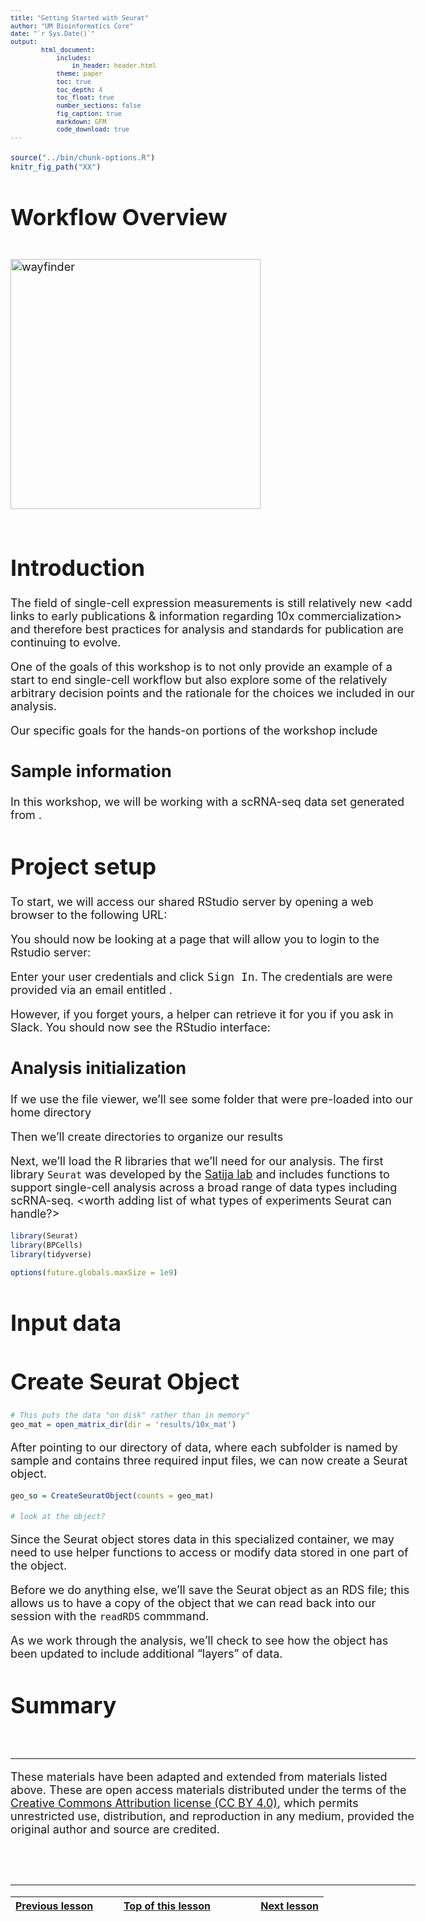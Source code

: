 ```yaml
---
title: "Getting Started with Seurat"
author: "UM Bioinformatics Core"
date: "`r Sys.Date()`"
output:
        html_document:
            includes:
                in_header: header.html
            theme: paper
            toc: true
            toc_depth: 4
            toc_float: true
            number_sections: false
            fig_caption: true
            markdown: GFM
            code_download: true
---
```


<style type="text/css">
body, td {
   font-size: 18px;
}
code.r{
  font-size: 12px;
}
pre {
  font-size: 12px
}
</style>

```r
source("../bin/chunk-options.R")
knitr_fig_path("XX")
```

# Workflow Overview {.unlisted .unnumbered}

<br/>
<img src="images/wayfinder/wayfinder.png" alt="wayfinder" style="height: 400px;"/>
<br/>
<br/>

# Introduction

<How much context to provide here will depend on what Chris includes in his introduction>

The field of single-cell expression measurements is still relatively new <add links to early publications & information regarding 10x commercialization> and therefore  best practices for analysis and standards for publication are continuing to evolve. 

One of the goals of this workshop is to not only provide an example of a start to end single-cell workflow but also explore some of the relatively arbitrary decision points and the rationale for the choices we included in our analysis.

Our specific goals for the hands-on portions of the workshop include <!--Expect to edit these goals and/or might make sense for Chris to iterate over earlier?:
- Learn to assess the quality of your data
- 
- X
- X
-->

## Sample information

In this workshop, we will be working with a scRNA-seq data set generated from <!--add tissue information>. <Add experimental condition summary - expect Chris to give overview in overall workshop introduction-->. 

# Project setup

To start, we will access our shared RStudio server by opening a web browser to the following URL:

<!--add link to access AWS server--> 

<!--Consider adding dropdown section with explaination of AWS and links to cloud computing resources, such as webpage version of Griffin tutorial (https://github.com/griffithlab/rnabio.org/blob/master/_posts/0000-06-01-Intro_to_AWS.md) and Great Lakes resources ()-->

You should now be looking at a page that will allow you to login to the Rstudio server:

<!--add image of login page-->

Enter your user credentials and click <kbd>Sign In</kbd>. The credentials are were provided via an email entitled <!--TO EDIT "UM BioinfCore Workshop Login"-->.

However, if you forget yours, a helper can retrieve it for you if you ask in Slack. You should now see the RStudio interface:

<!--add image of Rstudio Server upon log-in-->

<!--consider adding welcome script or example of final goal?-->

## Analysis initialization

<!--create project?-->

<!--create code file?-->

If we use the file viewer, we'll see some folder that were pre-loaded into our home directory 

<!--add image of home directory-->

Then we'll create directories to organize our results

<!--add code to create expected output directories (& subdirectories?)-->

Next, we'll load the R libraries that we'll need for our analysis. The first library `Seurat` was developed by the [Satija lab](https://satijalab.org/) and includes functions to support single-cell analysis across a broad range of data types including scRNA-seq. <worth adding list of what types of experiments Seurat can handle?>

<!--For code - also add random seeds for reproducible analysis...?-->

```r
library(Seurat)
library(BPCells)
library(tidyverse)

options(future.globals.maxSize = 1e9)
```

# Input data

<!--Add image with example of directory content for one sample-->

<!--Add context for expected 10x outputs and how we would usually start with the "filtered" outputs (and add dropdown or link out to 10x resources to contrast between filtered and raw outputs and use cases for each)-->

# Create Seurat Object

<!--Introduce BPCell package and how most recent version of Seurat (Seurat 5) supports more efficient data storage to improve performance and accomodate larger datasets-->

```r
# This puts the data "on disk" rather than in memory"
geo_mat = open_matrix_dir(dir = 'results/10x_mat')
```
After pointing to our directory of data, where each subfolder is named by sample and contains three required input files, we can now create a Seurat object.

```r
geo_so = CreateSeuratObject(counts = geo_mat)
```

<!--Introduce parts of Seurat Object and explain how initial data is stored. Note - will look at meta data in next section (as part of QC)-->

```r
# look at the object?
```

Since the Seurat object stores data in this specialized container, we may need to use helper functions to access or modify data stored in one part of the object.

<!--add link to Seurat function page-->

Before we do anything else, we'll save the Seurat object as an RDS file; this allows us to have a copy of the object that we can read back into our session with the `readRDS` commmand.

As we work through the analysis, we'll check to see how the object has been updated to include additional "layers" of data.

# Summary

<!--add brief overall take-aways for section-->

<br/>

----

These materials have been adapted and extended from materials listed above. These are open access materials distributed under the terms of the [Creative Commons Attribution license (CC BY 4.0)](http://creativecommons.org/licenses/by/4.0/), which permits unrestricted use, distribution, and reproduction in any medium, provided the original author and source are credited.

<br/>
<br/>
<hr/>
| [Previous lesson](XXXX.html) | [Top of this lesson](#top) | [Next lesson](XXXX.html) |
| :--- | :----: | ---: |

